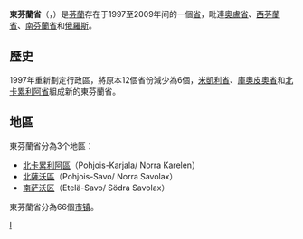 {{Infobox_Lääni|
name=東芬蘭省|name_fin=Itä-Suomen lääni|name_swe=Östra Finlands län|
isocode=IS|nutscode=13|capital=[[米凱利|米凱利]]|governor=Pirjo Ala-Kapee|
historical=[[卡累利阿_(芬兰历史省份)|卡累利阿]]<br />[[萨沃|萨沃]]|
regions=[[北卡累利阿區|北卡累利阿區]]<br />[[北薩沃區|北薩沃區]]<br />[[南萨沃区|南萨沃区]]|
arearank=第四|area=48,726|areapercent=Not ranked|population_as_of=2002|
populationrank=第三|population=588,106|populationpercent=|populationdensity=12,0|
coatofarms=[[File:Itä-Suomen_läänin_vaakuna.svg|100px]]|
map=[[File:Map_Province_of_Eastern_Finland.png|150px]]|
}}
'''東芬蘭省'''（{{lang-fi|Itä-Suomen lääni}}，{{lang-sv|Östra Finlands län}}）是[[芬蘭|芬蘭]]存在于1997至2009年间的一個[[芬蘭省份|省]]，毗連[[奧盧省|奧盧省]]、[[西芬蘭省|西芬蘭省]]、[[南芬蘭省|南芬蘭省]]和[[俄羅斯|俄羅斯]]。

== 歷史 ==
1997年重新劃定行政區，將原本12個省份減少為6個，[[米凱利省|米凱利省]]、[[庫奧皮奧省|庫奧皮奧省]]和[[北卡累利阿省|北卡累利阿省]]組成新的東芬蘭省。

== 地區 ==
東芬蘭省分為3个地區：
* [[北卡累利阿區|北卡累利阿區]]（Pohjois-Karjala/ Norra Karelen）
* [[北薩沃區|北薩沃區]]（Pohjois-Savo/ Norra Savolax）
* [[南萨沃区|南萨沃区]]（Etelä-Savo/ Södra Savolax）

東芬蘭省分為66個[[芬兰市镇|市镇]]。
<!--
== 参考文献 ==
{{Reflist}}
-->
{{芬蘭省份}}

{{Finland-stub}}
[[Category:芬蘭省份|I]]
